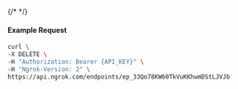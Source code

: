 {/* <!-- Code generated for API Clients. DO NOT EDIT. --> */}

#### Example Request
```bash
curl \
-X DELETE \
-H "Authorization: Bearer {API_KEY}" \
-H "Ngrok-Version: 2" \
https://api.ngrok.com/endpoints/ep_33Qo78KW60TkVuKKhwmDStLJVJb
```